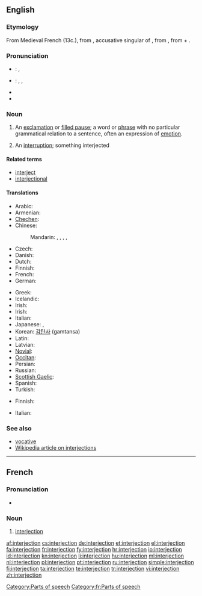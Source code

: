 {{wikipedia}}
==English==

===Etymology===
From Medieval French {{term|interjection|lang=fro}} (13c.), from {{etyl|la}} {{term|interiectionem|interiectiōnem||lang=la}}, accusative singular of {{term|interiectio|interiectiō|throwing or placing between; interjection|lang=la}}, from {{term|interiacio|interiaciō|throw or place between|lang=la}}, from {{term|inter||between|lang=la}} + {{term|iacio|iaciō|throw|lang=la}}.

===Pronunciation===
* {{a|UK}}: {{IPA|/ɪn.təˈdʒɛk.ʃən/}}, {{SAMPA|/In.t@"dZEk.S@n/}}
* {{a|US}}: {{enPR|ĭn'tər.jĕkʹshən}}, {{IPA|/ˌɪn.tɚˈdʒɛk.ʃən/}}, {{SAMPA|/%In.t@`"dZEk.S@n/}}
* {{audio|en-us-interjection.ogg|Audio (US)}}
* {{audio|interjection.ogg|Audio (AUS)}}

===Noun===
{{en-noun}}

# {{grammar}} An [[exclamation]] or [[filled pause]]; a word or [[phrase]] with no particular grammatical relation to a sentence, often an expression of [[emotion]].
# An [[interruption]]; something interjected

====Related terms====
* [[interject]]
* [[interjectional]]

====Translations====
{{trans-top|an exclamation or filled pause in grammar}}
* Arabic: {{t|ar|حرف نداء|m|tr=Harf nidaa'}}
* Armenian: {{t-|hy|ձայնարկություն|tr=jaynarkut’yun}}
* [[Chechen]]: {{tø|ce|айдардош}}
* Chinese:
*: Mandarin: {{t-|cmn|感嘆詞|sc=Hani}},  {{t|cmn|感叹词|tr=gǎntàncí|sc=Hani}},  {{t|cmn|嘆詞|sc=Hani}},  {{t|cmn|叹词|tr=tàncí|sc=Hani}},  {{t-|cmn|欹|tr=yī|sc=Hani}}
* Czech: {{t-|cs|citoslovce|n}}
* Danish: {{t+|da|udråbsord|n}}
* Dutch: {{t+|nl|tussenwerpsel|n}}
* Finnish: {{t+|fi|huudahdussana}}
* French: {{t+|fr|interjection|f}}
* German: {{t+|de|Interjektion|f}}
{{trans-mid}}
* Greek: {{t+|el|επιφώνημα|n|tr=epifonima}}
* Icelandic: {{t+|is|upphrópun|f}}
* Irish: {{t|ga|intriacht|f}}
* Irish: {{t|ga|intriacht|f}}
* Italian: {{t+|it|interiezione|f}}
* Japanese: {{t-|ja|感嘆詞|tr=kantanshi}}, {{t-|ja|間投詞|tr=kantōshi}}
* Korean: [[감탄사]] (gamtansa)
* Latin: {{t|la|interiectio|f}}
* Latvian: {{t|lv|izsaukuma vārds|m}}
* [[Novial]]: {{tø|nov|interjektione|xs=Novial}}
* [[Occitan]]: {{t-|oc|interjeccion|f|xs=Occitan}}
* Persian: {{t|fa|حرف ندا|sc=fa-Arab}}
* Russian: {{t+|ru|междометие|n|tr=meždométije}}
* [[Scottish Gaelic]]: {{t|gd|clisgear|m}}
* Spanish: {{t+|es|interjección}}
* Turkish: {{t+|tr|ünlem}}
{{trans-bottom}}

{{trans-top|an interruption}}
* Finnish: {{t+|fi|huudahdus}}
{{trans-mid}}
* Italian: {{t+|it|intervento|m}}
{{trans-bottom}}

===See also===
* [[vocative]]
* [[w:Interjection|Wikipedia article on interjections]]

[[Category:Parts of speech]]

----

==French==
{{wikipedia|lang=fr}}

===Pronunciation===
* {{audio|Fr-interjection.ogg|Audio}}

===Noun===
{{fr-noun|f}}

# {{grammar|lang=fr}} [[interjection#English|interjection]]

[[Category:fr:Parts of speech]]

[[af:interjection]]
[[cs:interjection]]
[[de:interjection]]
[[et:interjection]]
[[el:interjection]]
[[fa:interjection]]
[[fr:interjection]]
[[fy:interjection]]
[[hr:interjection]]
[[io:interjection]]
[[id:interjection]]
[[kn:interjection]]
[[li:interjection]]
[[hu:interjection]]
[[ml:interjection]]
[[nl:interjection]]
[[pl:interjection]]
[[pt:interjection]]
[[ru:interjection]]
[[simple:interjection]]
[[fi:interjection]]
[[ta:interjection]]
[[te:interjection]]
[[tr:interjection]]
[[vi:interjection]]
[[zh:interjection]]